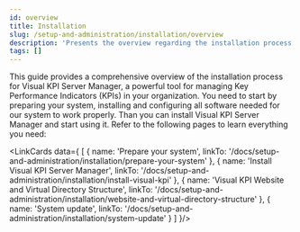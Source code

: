 ```yaml
---
id: overview
title: Installation
slug: /setup-and-administration/installation/overview
description: 'Presents the overview regarding the installation process and links the available pages.'
tags: []
---
```



This guide provides a comprehensive overview of the installation process for Visual KPI Server Manager, a powerful tool for managing Key Performance Indicators (KPIs) in your organization. You need to start by preparing your system, installing and configuring all software needed for our system to work properly. Than you can install Visual KPI Server Manager and start using it. Refer to the following pages to learn everything you need:

<LinkCards data={
  [
    {
      name: 'Prepare your system',
      linkTo: '/docs/setup-and-administration/installation/prepare-your-system'
    },
    {
      name: 'Install Visual KPI Server Manager',
      linkTo: '/docs/setup-and-administration/installation/install-visual-kpi'
    },
    {
      name: 'Visual KPI Website and Virtual Directory Structure',
      linkTo: '/docs/setup-and-administration/installation/website-and-virtual-directory-structure'
    },
    {
      name: 'System update',
      linkTo: '/docs/setup-and-administration/installation/system-update'
    }
  ]
}/>
